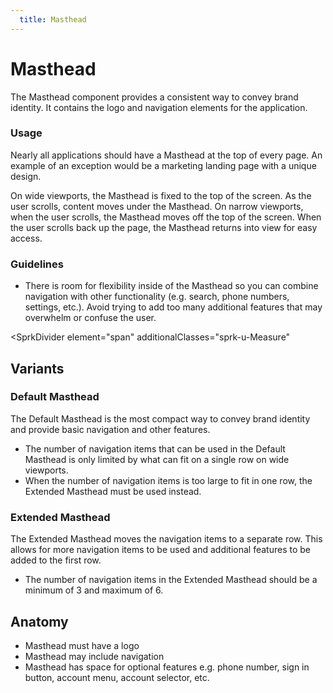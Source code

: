 ```yaml
---
  title: Masthead
---
```


# Masthead

The Masthead component provides a consistent
way to convey brand identity. It contains the
logo and navigation elements for the application.

<ComponentPreview
  componentName="masthead--default-story"
  hasReact
  hasAngular
  hasHTML
  maxWidth="100%"
/>

### Usage

Nearly all applications should have a Masthead
at the top of every page. An example of an
exception would be a marketing landing page
with a unique design.

On wide viewports, the Masthead is fixed to the
top of the screen. As the user scrolls, content
moves under the Masthead. On narrow viewports,
when the user scrolls, the Masthead moves off
the top of the screen. When the user scrolls back
up the page, the Masthead returns into view
for easy access.

### Guidelines

- There is room for flexibility inside of
the Masthead so you can combine navigation
with other functionality (e.g. search, phone
numbers, settings, etc.). Avoid trying to
add too many additional features that may
overwhelm or confuse the user.

<SprkDivider
 element="span"
 additionalClasses="sprk-u-Measure"
></SprkDivider>

## Variants

### Default Masthead

The Default Masthead is the most compact
way to convey brand identity and provide
basic navigation and other features.
- The number of navigation items that
can be used in the Default Masthead is
only limited by what can fit on a single
row on wide viewports.
- When the number of navigation items is
too large to fit in one row, the Extended
Masthead must be used instead.

<ComponentPreview
  componentName="masthead--default-story"
  hasReact
  hasAngular
  hasHTML
  maxWidth="100%"
/>

### Extended Masthead

The Extended Masthead moves the navigation
items to a separate row. This allows for
more navigation items to be used and
additional features to be added to the first row.
- The number of navigation items in the Extended
Masthead should be a minimum of 3 and maximum of 6.

<ComponentPreview
  componentName="masthead--extended"
  hasReact
  hasAngular
  hasHTML
  maxWidth="100%"
  minHeight="20rem"
/>

## Anatomy

- Masthead must have a logo
- Masthead may include navigation
- Masthead has space for optional features
e.g. phone number, sign in button, account menu,
account selector, etc.